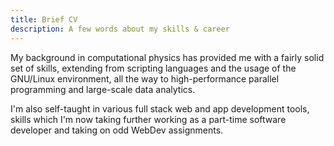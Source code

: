 ```yaml
---
title: Brief CV
description: A few words about my skills & career
---
```


My background in computational physics has provided me with a fairly solid set of skills, extending from scripting languages and the usage of the GNU/Linux environment, all the way to high-performance parallel programming and large-scale data analytics.

I'm also self-taught in various full stack web and app development tools, skills which I'm now taking further working as a part-time software developer and taking on odd WebDev assignments. 